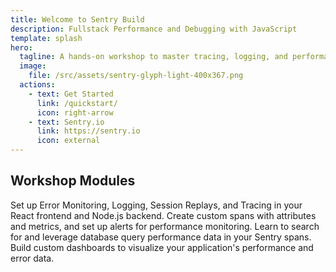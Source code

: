 ```yaml
---
title: Welcome to Sentry Build
description: Fullstack Performance and Debugging with JavaScript
template: splash
hero:
  tagline: A hands-on workshop to master tracing, logging, and performance monitoring with Sentry in JavaScript applications
  image:
    file: /src/assets/sentry-glyph-light-400x367.png
  actions:
    - text: Get Started
      link: /quickstart/
      icon: right-arrow
    - text: Sentry.io
      link: https://sentry.io
      icon: external
---
```



## Workshop Modules

<CardGrid>
	<Card title="Getting Started with Sentry" icon="rocket">
		Set up Error Monitoring, Logging, Session Replays, and Tracing in your React frontend and Node.js backend.
	</Card>
	<Card title="Custom Spans and Metrics" icon="setting">
		Create custom spans with attributes and metrics, and set up alerts for performance monitoring.
	</Card>
	<Card title="Understanding Database Queries" icon="information">
		Learn to search for and leverage database query performance data in your Sentry spans.
	</Card>
	<Card title="Creating Dashboards and Visualizations" icon="open-book">
		Build custom dashboards to visualize your application's performance and error data.
	</Card>
</CardGrid>
